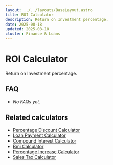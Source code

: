 ```yaml
---
layout: ../../layouts/BaseLayout.astro
title: ROI Calculator
description: Return on Investment percentage.
date: 2025-08-18
updated: 2025-08-18
cluster: Finance & Loans
---
```




# ROI Calculator

Return on Investment percentage.

<Calculator schema={schema} />

## FAQ

- _No FAQs yet._

## Related calculators
- [Percentage Discount Calculator](/calculators/percentage-discount-calculator/)
- [Loan Payment Calculator](/calculators/loan-payment-calculator/)
- [Compound Interest Calculator](/calculators/compound-interest-calculator/)
- [Bmi Calculator](/calculators/bmi-calculator/)
- [Percentage Increase Calculator](/calculators/percentage-increase-calculator/)
- [Sales Tax Calculator](/calculators/sales-tax-calculator/)
